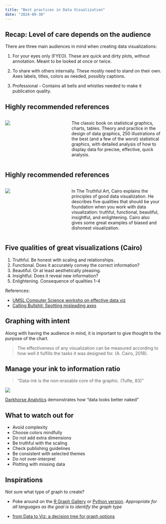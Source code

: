 ```yaml
---
title: "Best practices in Data Visualization"
date: "2024-09-30"
---
```


## Recap: Level of care depends on the audience {.smaller}

There are three main audiences in mind when creating data visualizations: 

1. For your eyes only (FYEO). These are quick and dirty plots, without annotation. Meant to be looked at once or twice. 

2. To share with others internally. These mostly need to stand on their own. Axes labels, titles, colors as needed, possibly captions.

3. Professional - Contains all bells and whistles needed to make it publication quality. 
 
## Highly recommended references

:::: {.columns}

::: {.column width="40%"}
![](images/tufte_book.gif)
:::

::: {.column width="60%"}
The classic book on statistical graphics, charts, tables. Theory and practice in the design of data graphics, 250 illustrations of the best (and a few of the worst) statistical graphics, with detailed analysis of how to display data for precise, effective, quick analysis. 

:::

::::


## Highly recommended references

:::: {.columns}

::: {.column width="40%"}
![](images/truthful_art.jpg)
:::

::: {.column width="60%"}
In The Truthful Art, Cairo explains the principles of good data visualization. He describes five qualities that should be your foundation when you work with data visualization: truthful, functional, beautiful, insightful, and enlightening. Cairo also gives some great examples of biased and dishonest visualization.
:::

::::


## Five qualities of great visualizations (Cairo) {.smaller}

1. Truthful. Be honest with scaling and relationships. 
2. Functional. Does it accurately convey the correct information?
3. Beautiful. Or at least aesthetically pleasing. 
4. Insightful. Does it reveal new information? 
5. Enlightening. Consequence of qualities 1-4

References: 

* [UMSL Computer Science worksho on effective data viz](https://badriadhikari.github.io/data-viz-workshop-2021/five-qualities/)  
* [Calling Bullshit: Spotting misleading axes](https://www.callingbullshit.org/tools.html)

## Graphing with intent

Along with having the audience in mind, it is important to give thought to the purpose of the chart.

> The effectiveness of any visualization can be measured according to how well it fulfills the tasks it was designed for. (A. Cairo, 2018).

## Manage your ink to information ratio

> "Data-ink is the non-erasable core of the graphic. (Tufte, 83)" 

:::{layout-ncol=2}
![](https://images.squarespace-cdn.com/content/v1/56713bf4dc5cb41142f28d1f/1450306653111-70K5IT30R69NWPDIE1ZJ/data-ink.gif?format=950w){fig-align="center"}


[Darkhorse Analytics](https://www.darkhorseanalytics.com/blog/data-looks-better-naked/) demonstrates how "data looks better naked"
:::


## What to watch out for

* Avoid complexity
* Choose colors mindfully
* Do not add extra dimensions
* Be truthful with the scaling
* Check publishing guidelines
* Be consistent with selected themes
* Do not over-interpret
* Plotting with missing data


## Inspirations
Not sure what type of graph to create? 

* Poke around on the [R Graph Gallery](https://r-graph-gallery.com/) or [Python version](https://www.python-graph-gallery.com/). _Appropriate for all languages as the goal is to identify the graph type_

* [from Data to Viz: a decision tree for graph options](https://www.data-to-viz.com/)

